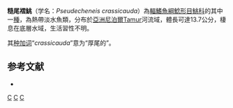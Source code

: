 {{Speciesbox
| name = 糙尾褶鮡
| status = DD
| status_system = IUCN3.1
| taxon = Pseudecheneis crassicauda
| authority = Ng & Edds, 2005
| synonyms = 
}}
'''糙尾褶鮡'''（学名：''Pseudecheneis crassicauda''）為[[輻鰭魚綱|輻鰭魚綱]][[鯰形目|鯰形目]][[鮡科|鮡科]]的其中一[[種|種]]，為熱帶淡水魚類，分布於[[亞洲|亞洲]][[尼泊爾|尼泊爾]]Tamur河流域，體長可達13.7公分，棲息在底層水域，生活習性不明。

其[[种加词|种加词]]“''crassicauda''”意为“厚尾的”。

==参考文献==
*{{FishBase_species|genus=Pseudecheneis|species=crassicauda|year=2015|month=3}}

{{Taxonbar|from=Q5564219}}

[[Category:IUCN红色名录数据缺乏物种|C]]
[[Category:褶鮡属|C]]
[[Category:2005年描述的鱼类|C]]